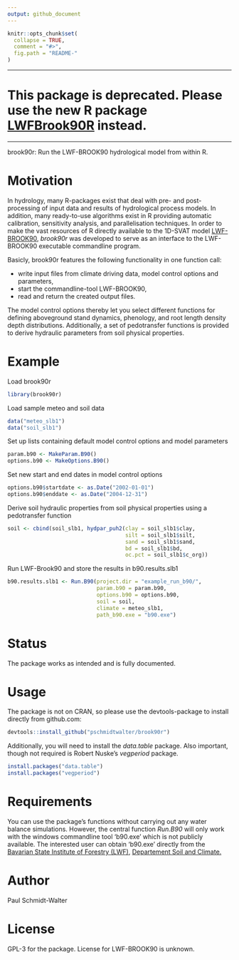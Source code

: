 ```yaml
---
output: github_document
---
```


<!-- README.md is generated from README.Rmd. Please edit that file -->

```r
knitr::opts_chunk$set(
  collapse = TRUE,
  comment = "#>",
  fig.path = "README-"
)
```


***

# **This package is deprecated. Please use the new R package [LWFBrook90R](https://github.com/pschmidtwalter/LWFBrook90R) instead.**

***

brook90r: Run the LWF-BROOK90 hydrological model from within R.

# Motivation
In hydrology, many R-packages exist that deal with pre- and post-processing of input data and results of hydrological process models. In addition, many ready-to-use algorithms exist in R providing automatic calibration, sensitivity analysis, and parallelisation techniques. In order to make the vast resources of R directly available to the 1D-SVAT model [LWF-BROOK90](https://www.lwf.bayern.de/boden-klima/wasserhaushalt/index.php), *brook90r* was developed to serve as an interface to the LWF-BROOK90 executable commandline program.

Basicly, brook90r features the following functionality in one function call:

* write input files from climate driving data, model control options and parameters,
* start the commandline-tool LWF-BROOK90,
* read and return the created output files.

The model control options thereby let you select different functions for defining aboveground stand dynamics, phenology, and root length density depth distributions. Additionally, a set of pedotransfer functions is provided to derive hydraulic parameters from soil physical properties.

# Example
Load brook90r
```r
library(brook90r)
```

Load sample meteo and soil data
```r
data("meteo_slb1")
data("soil_slb1")
```

Set up lists containing default model control options and model parameters
```r
param.b90 <- MakeParam.B90()
options.b90 <- MakeOptions.B90()
```

Set new start and end dates in model control options
```r
options.b90$startdate <- as.Date("2002-01-01")
options.b90$enddate <- as.Date("2004-12-31")
```

Derive soil hydraulic properties from soil physical properties using a pedotransfer function
```r
soil <- cbind(soil_slb1, hydpar_puh2(clay = soil_slb1$clay,
                                     silt = soil_slb1$silt,
                                     sand = soil_slb1$sand,
                                     bd = soil_slb1$bd,
                                     oc.pct = soil_slb1$c_org))
```

Run LWF-Brook90 and store the results in b90.results.slb1
```r
b90.results.slb1 <- Run.B90(project.dir = "example_run_b90/",
                            param.b90 = param.b90,
                            options.b90 = options.b90,
                            soil = soil,
                            climate = meteo_slb1,
                            path_b90.exe = "b90.exe")
```

# Status
The package works as intended and is fully documented.

# Usage
The package is not on CRAN, so please use the devtools-package to install directly from github.com:
```r
devtools::install_github("pschmidtwalter/brook90r")
```
Additionally, you will need to install the *data.table* package. Also important, though not required is Robert Nuske's *vegperiod* package.
```r
install.packages("data.table")
install.packages("vegperiod")
```

# Requirements
You can use the package's functions without carrying out any water balance simulations. However, the central function *Run.B90* will only work with the windows commandline tool 'b90.exe' which is not publicly available. The interested user can obtain 'b90.exe' directly from the [Bavarian State Institute of Forestry (LWF)](http://www.lwf.bayern.de/), [Departement Soil and Climate.](https://www.lwf.bayern.de/boden-klima/wasserhaushalt/index.php)

# Author
Paul Schmidt-Walter

# License
GPL-3 for the package. License for LWF-BROOK90 is unknown.
